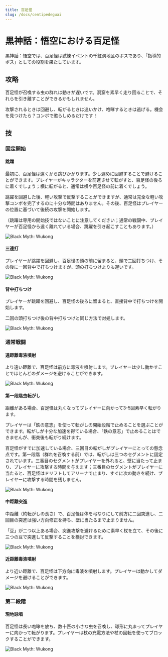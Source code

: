 ```yaml
---
title: 百足怪
slug: /docs/centipedeguai
---
```


# 黒神話：悟空における百足怪

黒神話：悟空では、百足怪は試練イベントの千紅洞地区のボスであり、「指導的ボス」としての役割を果たしています。

## 攻略

百足怪が召喚する虫の群れは動きが遅いです。洞窟を素早く走り回ることで、それらを引き離すことができるかもしれません。

攻撃されるときは回避し、転がるときは追いかけ、咆哮するときは逃げる。機会を見つけたら？コンボで懲らしめるだけです！

## 技

### 固定開始

#### 跳躍

最初に、百足怪は遠くから跳びかかります。少し遅めに回避することで避けることができます。プレイヤーがキャラクターを前進させて転がすと、百足怪の後ろに着くでしょう；横に転がると、通常は横や百足怪の前に着くでしょう。

跳躍を回避した後、軽い攻撃で反撃することができますが、通常は完全な軽い攻撃コンボを完了するのに十分な時間はありません。その後、百足怪はプレイヤーの位置に基づいて後続の攻撃を開始します。

（跳躍は専用の開始技ではないことに注意してください；通常の戦闘中、プレイヤーが百足怪から遠く離れている場合、跳躍を引き起こすこともあります。）

<img src="/img/bosses/feipu.gif" alt="Black Myth: Wukong"/>

#### 三連打

プレイヤーが跳躍を回避し、百足怪の頭の前に留まると、頭で二回打ちつけ、その後に一回背中で打ちつけますが、頭の打ちつけよりも遅いです。

<img src="/img/bosses/sandusnza.gif" alt="Black Myth: Wukong"/>

#### 背中打ちつけ

プレイヤーが跳躍を回避し、百足怪の後ろに留まると、直接背中で打ちつけを開始します。

二回の頭打ちつけ後の背中打ちつけと同じ方法で対処します。

<img src="/img/bosses/beiza.gif" alt="Black Myth: Wukong"/>

### 通常戦闘

#### 遠距離毒液噴射

より遠い距離で、百足怪は前方に毒液を噴射します。プレイヤーは少し動かすことでほとんどのダメージを避けることができます。

<img src="/img/bosses/yjlpd.gif" alt="Black Myth: Wukong"/>

#### 第一段階虫転がし

距離がある場合、百足怪は丸くなってプレイヤーに向かって3-5回素早く転がります。

プレイヤーは「鉄の意志」を使って転がしの開始段階で止めることを選ぶことができます。転がしが十分な加速を得ている場合、「鉄の意志」で止めることはできませんが、衝突後も転がり続けます。

百足怪がすでに加速している場合、三回目の転がしがプレイヤーにとっての懸念点です。第一段階（群れを召喚する前）では、転がしは三つのセグメントに固定されています。三番目のセグメントがプレイヤーを外れると、壁に当たって止まり、プレイヤーに攻撃する時間を与えます；三番目のセグメントがプレイヤーに当たると、百足怪はドリフトしてアリーナで止まり、すぐに次の動きを続け、プレイヤーに攻撃する時間を残しません。

<img src="/img/bosses/chonche.gif" alt="Black Myth: Wukong"/>

#### 中距離突進

中距離（約転がしの長さ）で、百足怪は体を弓なりにして前方に二回突進し、二回目の突進は強い方向修正を持ち、壁に当たるまで止まりません。

「豆」が二つ以上ある場合、突進攻撃を避けるために素早く杖を立て、その後に三つの豆で突進して反撃することを検討できます。

<img src="/img/bosses/zjltj.gif" alt="Black Myth: Wukong"/>

#### 近距離毒液噴射

より近い距離で、百足怪は下方向に毒液を噴射します。プレイヤーは動かしてダメージを避けることができます。

<img src="/img/bosses/jjlpd.gif" alt="Black Myth: Wukong"/>

### 第二段階

#### 現地詠唱

百足怪は長い咆哮を放ち、数十匹の小さな虫を召喚し、球形に丸まってプレイヤーに向かって転がります。プレイヤーは杖の充電方法や杖の回転を使ってブロックすることができます。

<img src="/img/bosses/erjduan.gif" alt="Black Myth: Wukong"/>